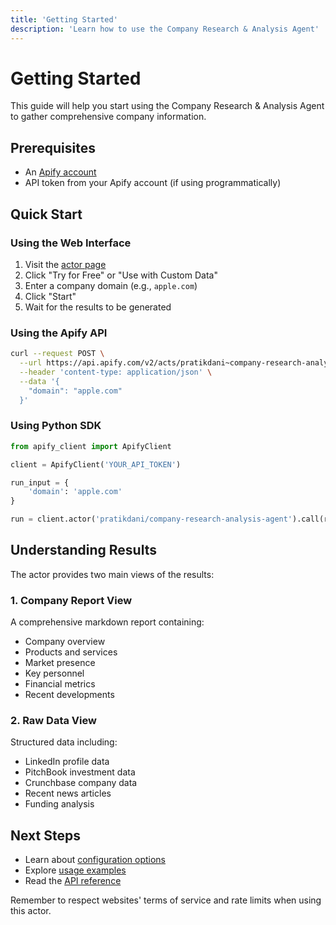 ```yaml
---
title: 'Getting Started'
description: 'Learn how to use the Company Research & Analysis Agent'
---
```


# Getting Started

This guide will help you start using the Company Research & Analysis Agent to gather comprehensive company information.

## Prerequisites

- An [Apify account](https://console.apify.com/sign-up)
- API token from your Apify account (if using programmatically)

## Quick Start

### Using the Web Interface

1. Visit the [actor page](https://apify.com/pratikdani/company-research-analysis-agent)
2. Click "Try for Free" or "Use with Custom Data"
3. Enter a company domain (e.g., `apple.com`)
4. Click "Start"
5. Wait for the results to be generated

### Using the Apify API

```bash
curl --request POST \
  --url https://api.apify.com/v2/acts/pratikdani~company-research-analysis-agent/runs?token=YOUR_API_TOKEN \
  --header 'content-type: application/json' \
  --data '{
    "domain": "apple.com"
  }'
```

### Using Python SDK

```python
from apify_client import ApifyClient

client = ApifyClient('YOUR_API_TOKEN')

run_input = {
    'domain': 'apple.com'
}

run = client.actor('pratikdani/company-research-analysis-agent').call(run_input=run_input)
```

## Understanding Results

The actor provides two main views of the results:

### 1. Company Report View

A comprehensive markdown report containing:
- Company overview
- Products and services
- Market presence
- Key personnel
- Financial metrics
- Recent developments

### 2. Raw Data View

Structured data including:
- LinkedIn profile data
- PitchBook investment data
- Crunchbase company data
- Recent news articles
- Funding analysis

## Next Steps

- Learn about [configuration options](/guides/configuration)
- Explore [usage examples](/examples/basic-usage)
- Read the [API reference](/api-reference/overview)

<Note>
Remember to respect websites' terms of service and rate limits when using this actor.
</Note>
